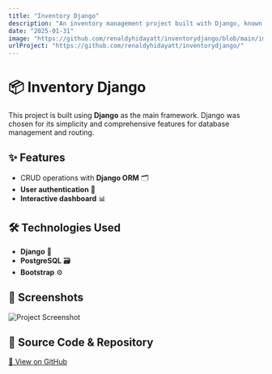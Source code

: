```yaml
---
title: "Inventory Django"
description: "An inventory management project built with Django, known for its simplicity and comprehensive features."
date: "2025-01-31"
image: "https://github.com/renaldyhidayatt/inventorydjango/blob/main/images/Demo.png?raw=true"
urlProject: "https://github.com/renaldyhidayatt/inventorydjango/"
---
```


# 📦 Inventory Django

This project is built using **Django** as the main framework. Django was chosen for its simplicity and comprehensive features for database management and routing.

## ✨ Features

- CRUD operations with **Django ORM** 🗂️
- **User authentication** 🔐
- **Interactive dashboard** 📊

## 🛠 Technologies Used

- **Django** 🦄
- **PostgreSQL** 🗃️
- **Bootstrap** ⚙️

## 📸 Screenshots

![Project Screenshot](https://github.com/renaldyhidayatt/inventorydjango/blob/main/images/Demo.png?raw=true)

## 🔗 Source Code & Repository

[📌 View on GitHub](https://github.com/renaldyhidayatt/inventorydjango/)
